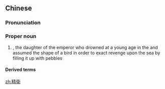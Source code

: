 {{also|精衞|精卫}}
==Chinese==
{{zh-forms|s=精卫|t2=精衞}}

===Pronunciation===
{{zh-pron
|m=Jīngwèi
|c=zing1 wai6
|cat=pn
}}

===Proper noun===
{{zh-proper noun}}

# {{lb|zh|Chinese mythology}} {{w|Jingwei}}, the daughter of the emperor {{w|Yandi}} who drowned at a young age in the {{w|East Sea}} and assumed the shape of a bird in order to exact revenge upon the sea by filling it up with pebbles

====Derived terms====
{{zh-der|精衛填海}}

[[zh:精衛]]